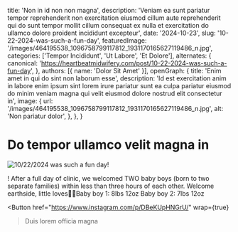  title: 'Non in id non non magna',
  description: 'Veniam ea sunt pariatur tempor reprehenderit non exercitation eiusmod cillum aute reprehenderit qui do sunt tempor mollit cillum consequat ex nulla et exercitation do ullamco dolore proident incididunt excepteur',
  date: '2024-10-23',
  slug: '10-22-2024-was-such-a-fun-day',
  featuredImage: '/images/464195538_1096758799117812_1931170165627119486_n.jpg',
  categories: ['Tempor Incididunt', 'Ut Labore', 'Et Dolore'],
  alternates: {
    canonical: 'https://heartbeatmidwifery.com/post/10-22-2024-was-such-a-fun-day',
  },
  authors: [{ name: 'Dolor Sit Amet' }],
  openGraph: {
    title: 'Enim amet in qui do sint non laborum esse',
    description: 'Id est exercitation anim in labore enim ipsum sint lorem irure pariatur sunt ea culpa pariatur eiusmod do minim veniam magna qui velit eiusmod dolore nostrud elit consectetur in',
    image: {
      url: '/images/464195538_1096758799117812_1931170165627119486_n.jpg',
      alt: 'Non pariatur dolor',
    },
  },
}


# Do tempor ullamco velit magna in

<Image
  src="/images/464195538_1096758799117812_1931170165627119486_n.jpg"
  size="large"
  wrap={true}
  alt="10/22/2024 was such a fun day!"
/>

! After a full day of clinic, we welcomed TWO baby boys (born to two separate families) within less than three hours of each other. Welcome earthside, little loves💙🩵Baby boy 1: 8lbs 12oz Baby boy 2: 7lbs 12oz

<Button
  href="https://www.instagram.com/p/DBeKUpHNGrU/"
  wrap={true}
>Duis lorem officia magna</Button>
